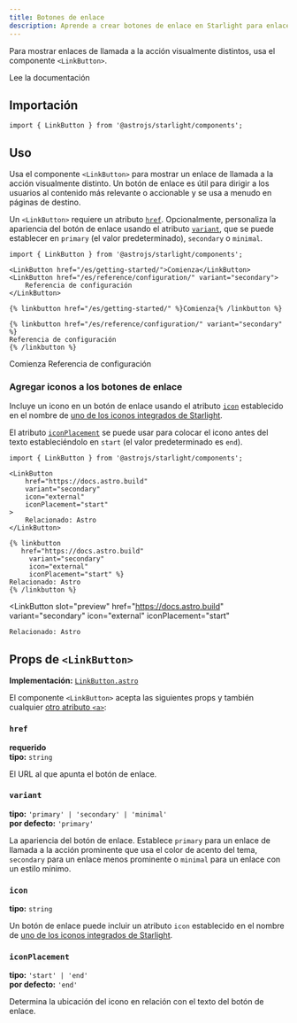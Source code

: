 ```yaml
---
title: Botones de enlace
description: Aprende a crear botones de enlace en Starlight para enlaces de llamada a la acción visualmente distintos.
---
```



Para mostrar enlaces de llamada a la acción visualmente distintos, usa el componente `<LinkButton>`.


<Preview>

<LinkButton slot="preview" href="/getting-started/">
	Lee la documentación
</LinkButton>

</Preview>

## Importación

```tsx
import { LinkButton } from '@astrojs/starlight/components';
```

## Uso

Usa el componente `<LinkButton>` para mostrar un enlace de llamada a la acción visualmente distinto.
Un botón de enlace es útil para dirigir a los usuarios al contenido más relevante o accionable y se usa a menudo en páginas de destino.

Un `<LinkButton>` requiere un atributo [`href`](#href).
Opcionalmente, personaliza la apariencia del botón de enlace usando el atributo [`variant`](#variant), que se puede establecer en `primary` (el valor predeterminado), `secondary` o `minimal`.

<Preview>

```mdx
import { LinkButton } from '@astrojs/starlight/components';

<LinkButton href="/es/getting-started/">Comienza</LinkButton>
<LinkButton href="/es/reference/configuration/" variant="secondary">
	Referencia de configuración
</LinkButton>
```

<Fragment slot="markdoc">

```markdoc
{% linkbutton href="/es/getting-started/" %}Comienza{% /linkbutton %}

{% linkbutton href="/es/reference/configuration/" variant="secondary" %}
Referencia de configuración
{% /linkbutton %}
```

</Fragment>

<Fragment slot="preview">
	<LinkButton href="/es/getting-started/">Comienza</LinkButton>
	<LinkButton href="/es/reference/configuration/" variant="secondary">
		Referencia de configuración
	</LinkButton>
</Fragment>

</Preview>

### Agregar iconos a los botones de enlace

Incluye un icono en un botón de enlace usando el atributo [`icon`](#icon) establecido en el nombre de [uno de los iconos integrados de Starlight](/es/reference/icons/#all-icons).

El atributo [`iconPlacement`](#iconplacement) se puede usar para colocar el icono antes del texto estableciéndolo en `start` (el valor predeterminado es `end`).

<Preview>

```mdx {6-7}
import { LinkButton } from '@astrojs/starlight/components';

<LinkButton
	href="https://docs.astro.build"
	variant="secondary"
	icon="external"
	iconPlacement="start"
>
	Relacionado: Astro
</LinkButton>
```

<Fragment slot="markdoc">

```markdoc {4-5}
{% linkbutton
   href="https://docs.astro.build"
	 variant="secondary"
	 icon="external"
	 iconPlacement="start" %}
Relacionado: Astro
{% /linkbutton %}
```

</Fragment>

<LinkButton
	slot="preview"
	href="https://docs.astro.build"
	variant="secondary"
	icon="external"
	iconPlacement="start"
>
	Relacionado: Astro
</LinkButton>

</Preview>

## Props de `<LinkButton>`

**Implementación:** [`LinkButton.astro`](https://github.com/withastro/starlight/blob/main/packages/starlight/user-components/LinkButton.astro)

El componente `<LinkButton>` acepta las siguientes props y también cualquier [otro atributo `<a>`](https://developer.mozilla.org/es/docs/Web/HTML/Element/a):

### `href`

**requerido**  
**tipo:** `string`

El URL al que apunta el botón de enlace.

### `variant`

**tipo:** `'primary' | 'secondary' | 'minimal'`  
**por defecto:** `'primary'`

La apariencia del botón de enlace.
Establece `primary` para un enlace de llamada a la acción prominente que usa el color de acento del tema, `secondary` para un enlace menos prominente o `minimal` para un enlace con un estilo mínimo.

### `icon`

**tipo:** `string`

Un botón de enlace puede incluir un atributo `icon` establecido en el nombre de [uno de los iconos integrados de Starlight](/es/reference/icons/#todos-los-iconos).

### `iconPlacement`

**tipo:** `'start' | 'end'`  
**por defecto:** `'end'`

Determina la ubicación del icono en relación con el texto del botón de enlace.
